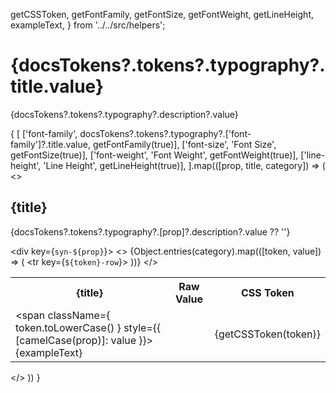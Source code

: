   getCSSToken,
  getFontFamily,
  getFontSize,
  getFontWeight,
  getLineHeight,
  exampleText,
} from '../../src/helpers';

<Meta title="Tokens/Typography" />

# {docsTokens?.tokens?.typography?.title.value}

<p>
  {docsTokens?.tokens?.typography?.description?.value}
</p>


{
  [
    ['font-family', docsTokens?.tokens?.typography?.['font-family']?.title.value, getFontFamily(true)],
    ['font-size', 'Font Size', getFontSize(true)],
    ['font-weight', 'Font Weight', getFontWeight(true)],
    ['line-height', 'Line Height', getLineHeight(true)],
  ].map(([prop, title, category]) => (
    <>
      <h2> {title} </h2>
      <p> {docsTokens?.tokens?.typography?.[prop]?.description?.value ?? ''} </p>
        <div key={`syn-${prop}`}>
          <table>
            <tbody>
                <>
                  <tr>
                    <th>{title}</th>
                    <th>Raw Value</th>
                    <th>CSS Token</th>
                  </tr>
                  {Object.entries(category).map(([token, value]) => (
                    <tr key={`${token}-row`}>
                      <td className={prop}>
                        <span className={ token.toLowerCase() } style={{ [camelCase(prop)]: value }}>{exampleText}</span>
                      </td>
                      <td>
                        <CopyRawCssPropValue value={token.toLowerCase()} cssProperty={prop} />
                      </td>
                      <td>
                        <CopyToClipBoard value={getCSSToken(token)}>
                          {getCSSToken(token)}
                        </CopyToClipBoard>
                      </td>
                    </tr>
                  ))}
                </>
            </tbody>
          </table>
        </div> 
    </>
  ))
}

<style>
  {`
    .line-height {
      width: 200px;
    }
  `}
</style>
